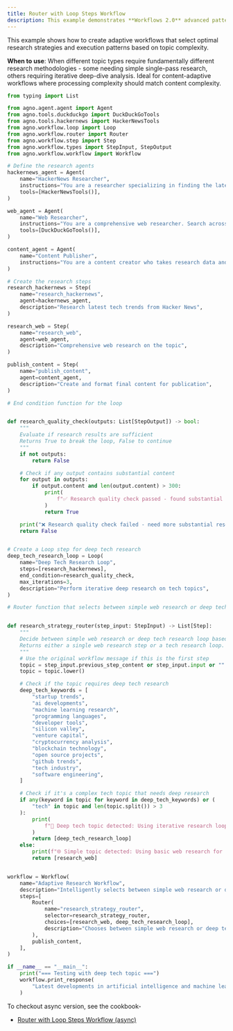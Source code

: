 ```yaml
---
title: Router with Loop Steps Workflow
description: This example demonstrates **Workflows 2.0** advanced pattern combining Router-based intelligent path selection with Loop execution for iterative quality improvement.
---
```


This example shows how to create adaptive workflows that select optimal research strategies and execution patterns based on topic complexity.

**When to use**: When different topic types require fundamentally different research 
methodologies - some needing simple single-pass research, others requiring iterative 
deep-dive analysis. Ideal for content-adaptive workflows where processing complexity 
should match content complexity.

```python router_with_loop_steps.py
from typing import List

from agno.agent.agent import Agent
from agno.tools.duckduckgo import DuckDuckGoTools
from agno.tools.hackernews import HackerNewsTools
from agno.workflow.loop import Loop
from agno.workflow.router import Router
from agno.workflow.step import Step
from agno.workflow.types import StepInput, StepOutput
from agno.workflow.workflow import Workflow

# Define the research agents
hackernews_agent = Agent(
    name="HackerNews Researcher",
    instructions="You are a researcher specializing in finding the latest tech news and discussions from Hacker News. Focus on startup trends, programming topics, and tech industry insights.",
    tools=[HackerNewsTools()],
)

web_agent = Agent(
    name="Web Researcher",
    instructions="You are a comprehensive web researcher. Search across multiple sources including news sites, blogs, and official documentation to gather detailed information.",
    tools=[DuckDuckGoTools()],
)

content_agent = Agent(
    name="Content Publisher",
    instructions="You are a content creator who takes research data and creates engaging, well-structured articles. Format the content with proper headings, bullet points, and clear conclusions.",
)

# Create the research steps
research_hackernews = Step(
    name="research_hackernews",
    agent=hackernews_agent,
    description="Research latest tech trends from Hacker News",
)

research_web = Step(
    name="research_web",
    agent=web_agent,
    description="Comprehensive web research on the topic",
)

publish_content = Step(
    name="publish_content",
    agent=content_agent,
    description="Create and format final content for publication",
)

# End condition function for the loop


def research_quality_check(outputs: List[StepOutput]) -> bool:
    """
    Evaluate if research results are sufficient
    Returns True to break the loop, False to continue
    """
    if not outputs:
        return False

    # Check if any output contains substantial content
    for output in outputs:
        if output.content and len(output.content) > 300:
            print(
                f"✅ Research quality check passed - found substantial content ({len(output.content)} chars)"
            )
            return True

    print("❌ Research quality check failed - need more substantial research")
    return False


# Create a Loop step for deep tech research
deep_tech_research_loop = Loop(
    name="Deep Tech Research Loop",
    steps=[research_hackernews],
    end_condition=research_quality_check,
    max_iterations=3,
    description="Perform iterative deep research on tech topics",
)

# Router function that selects between simple web research or deep tech research loop


def research_strategy_router(step_input: StepInput) -> List[Step]:
    """
    Decide between simple web research or deep tech research loop based on the input topic.
    Returns either a single web research step or a tech research loop.
    """
    # Use the original workflow message if this is the first step
    topic = step_input.previous_step_content or step_input.input or ""
    topic = topic.lower()

    # Check if the topic requires deep tech research
    deep_tech_keywords = [
        "startup trends",
        "ai developments",
        "machine learning research",
        "programming languages",
        "developer tools",
        "silicon valley",
        "venture capital",
        "cryptocurrency analysis",
        "blockchain technology",
        "open source projects",
        "github trends",
        "tech industry",
        "software engineering",
    ]

    # Check if it's a complex tech topic that needs deep research
    if any(keyword in topic for keyword in deep_tech_keywords) or (
        "tech" in topic and len(topic.split()) > 3
    ):
        print(
            f"🔬 Deep tech topic detected: Using iterative research loop for '{topic}'"
        )
        return [deep_tech_research_loop]
    else:
        print(f"🌐 Simple topic detected: Using basic web research for '{topic}'")
        return [research_web]


workflow = Workflow(
    name="Adaptive Research Workflow",
    description="Intelligently selects between simple web research or deep iterative tech research based on topic complexity",
    steps=[
        Router(
            name="research_strategy_router",
            selector=research_strategy_router,
            choices=[research_web, deep_tech_research_loop],
            description="Chooses between simple web research or deep tech research loop",
        ),
        publish_content,
    ],
)

if __name__ == "__main__":
    print("=== Testing with deep tech topic ===")
    workflow.print_response(
        "Latest developments in artificial intelligence and machine learning and deep tech research trends"
    )
```

To checkout async version, see the cookbook-
- [Router with Loop Steps Workflow (async)](https://github.com/agno-agi/agno/tree/main/cookbook/workflows/_05_workflows_conditional_branching/async/router_with_loop_steps.py)